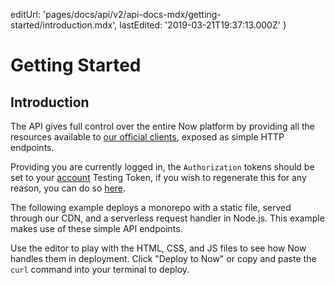 
  editUrl: 'pages/docs/api/v2/api-docs-mdx/getting-started/introduction.mdx',
  lastEdited: '2019-03-21T19:37:13.000Z'
}

# Getting Started

## Introduction

The <Now color="#000" /> API gives full control over the entire Now platform by providing all the resources available to [our official clients](/download), exposed as simple HTTP endpoints.

Providing you are currently logged in, the `Authorization` tokens should be set to your [account](/account) Testing Token, if you wish to regenerate this for any reason, you can do so [here](/account/tokens).

The following example deploys a monorepo with a static file, served through our CDN, and a serverless request handler in Node.js. This example makes use of these simple API endpoints.

Use the editor to play with the HTML, CSS, and JS files to see how Now handles them in deployment. Click "Deploy to Now" or copy and paste the `curl` command into your terminal to deploy.

<Introduction />
